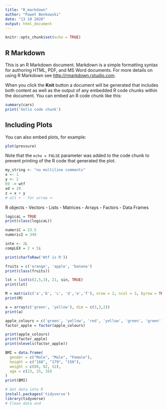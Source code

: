```yaml
---
title: "R_markdown"
author: "Paweł Benkowski"
date: "13 10 2020"
output: html_document
---
```


```r
knitr::opts_chunk$set(echo = TRUE)
```

## R Markdown

This is an R Markdown document. Markdown is a simple formatting syntax for authoring HTML, PDF, and MS Word documents. For more details on using R Markdown see <http://rmarkdown.rstudio.com>.

When you click the **Knit** button a document will be generated that includes both content as well as the output of any embedded R code chunks within the document. You can embed an R code chunk like this:

```r
summary(cars)
print('hello code chunk')
```

## Including Plots

You can also embed plots, for example:

```r
plot(pressure)
```

Note that the `echo = FALSE` parameter was added to the code chunk to prevent printing of the R code that generated the plot.

<!-- Comment out with ctrl+shift+c -->
```r
my_string <- "no multiline comments"
x <- 1
y <- 2
69 -> wtf
xd = 29
z = x + y
# alt + - for arrow <- 
```

R objects
- Vectors
- Lists
- Matrices
- Arrays
- Factors
- Data Frames

```r
logicaL = TRUE
print(class(logicaL))

numeriC = 23.5
numeric2 = 349

inte <- 2L
compLEX = 2 + 5i

print(charToRaw('Wtf is R'))

fruits = c('orange', 'apple', 'banana')
print(class(fruits))

lst = list(c(2,5,3), 21, sin, TRUE)
print(lst)

M = matrix(c('a','b', 'c', 'd','e','f'), nrow = 2, ncol = 3, byrow = TRUE)
print(M)

a = array(c('green', 'yellow'), dim = c(3,3,2))
print(a)

apple_colours = c('green', 'yellow', 'red', 'yellow', 'green', 'green')
factor_apple = factor(apple_colours)

print(apple_colours)
print(factor_apple)
print(nlevels(factor_apple))

BMI = data.frame(
  gender = c("Male", "Male", "Female"),
  height = c("168", "179", "150"),
  weight = c(89, 92, 52),
  age = c(23, 25, 16)
)
print(BMI)
```
```r
# Get data into R
install.packages('tidyverse')
library(tidyverse)
# Clean data and

```
